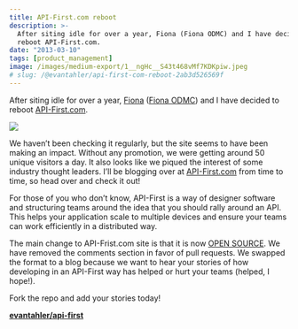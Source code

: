 ```yaml
---
title: API-First.com reboot
description: >-
  After siting idle for over a year, Fiona (Fiona ODMC) and I have decided to
  reboot API-First.com.
date: "2013-03-10"
tags: [product_management]
image: /images/medium-export/1__ngHc__S43t468vMf7KDKpiw.jpeg
# slug: /@evantahler/api-first-com-reboot-2ab3d526569f
---
```


After siting idle for over a year, [Fiona](http://twitter.com/fionaodmc) ([Fiona ODMC](https://medium.com/u/a2165e95e3bf)) and I have decided to reboot [API-First.com](http://api-first.com).

![](/images/medium-export/1__ngHc__S43t468vMf7KDKpiw.jpeg)

We haven’t been checking it regularly, but the site seems to have been making an impact. Without any promotion, we were getting around 50 unique visitors a day. It also looks like we piqued the interest of some industry thought leaders. I’ll be blogging over at [API-First.com](http://api-first.com) from time to time, so head over and check it out!

For those of you who don’t know, API-First is a way of designer software and structuring teams around the idea that you should rally around an API. This helps your application scale to multiple devices and ensure your teams can work efficiently in a distributed way.

The main change to API-Frist.com site is that it is now [OPEN SOURCE](https://github.com/evantahler/api-first). We have removed the comments section in favor of pull requests. We swapped the format to a blog because we want to hear your stories of how developing in an API-First way has helped or hurt your teams (helped, I hope!).

Fork the repo and add your stories today!

[**evantahler/api-first**](https://github.com/evantahler/api-first)
